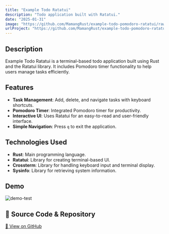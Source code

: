 ```yaml
---
title: "Example Todo Ratatui"
description: "Todo application built with Ratatui."
date: "2025-01-31"
image: "https://github.com/MamangRust/example-todo-pomodoro-ratatui/raw/main/image/example.png?raw=true"
urlProject: "https://github.com/MamangRust/example-todo-pomodoro-ratatui"
---
```


## Description
Example Todo Ratatui is a terminal-based todo application built using Rust and the Ratatui library. It includes Pomodoro timer functionality to help users manage tasks efficiently.

## Features
- **Task Management**: Add, delete, and navigate tasks with keyboard shortcuts.
- **Pomodoro Timer**: Integrated Pomodoro timer for productivity.
- **Interactive UI**: Uses Ratatui for an easy-to-read and user-friendly interface.
- **Simple Navigation**: Press `q` to exit the application.

## Technologies Used
- **Rust**: Main programming language.
- **Ratatui**: Library for creating terminal-based UI.
- **Crossterm**: Library for handling keyboard input and terminal display.
- **Sysinfo**: Library for retrieving system information.


## Demo

<img src="https://github.com/MamangRust/example-todo-pomodoro-ratatui/raw/main/image/example.png?raw=true" alt="demo-test" />



## 🔗 Source Code & Repository
[📌 View on GitHub](https://github.com/MamangRust/example-todo-pomodoro-ratatui)
